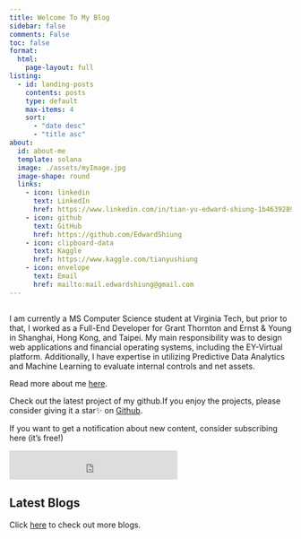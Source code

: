 ```yaml
---
title: Welcome To My Blog
sidebar: false
comments: False
toc: false
format:
  html:
    page-layout: full
listing:
  - id: landing-posts
    contents: posts
    type: default
    max-items: 4
    sort:
      - "date desc"
      - "title asc"
about:
  id: about-me
  template: solana
  image: ./assets/myImage.jpg
  image-shape: round
  links:
    - icon: linkedin
      text: LinkedIn
      href: https://www.linkedin.com/in/tian-yu-edward-shiung-1b4639289/
    - icon: github
      text: GitHub
      href: https://github.com/EdwardShiung
    - icon: clipboard-data
      text: Kaggle
      href: https://www.kaggle.com/tianyushiung
    - icon: envelope
      text: Email
      href: mailto:mail.edwardshiung@gmail.com
---
```


##
I am currently a MS Computer Science student at Virginia Tech, but prior to that, I worked as a Full-End Developer for Grant Thornton and Ernst & Young in Shanghai, Hong Kong, and Taipei. My main responsibility was to design web applications and financial operating systems, including the EY-Virtual platform. Additionally, I have expertise in utilizing Predictive Data Analytics and Machine Learning to evaluate internal controls and net assets.

Read more about me [here](about.qmd).



Check out the latest project of my github.If you enjoy the projects, please consider giving it a star✨ on [Github](https://github.com/EdwardShiung).

If you want to get a notification about new content, consider subscribing here (it's free!)

:::{.g-col-12 .g-col-md-12}
```{=html}
<link rel="stylesheet" href="./html/home_page.css">

<iframe src="https://embeds.beehiiv.com/1f9d8b9c-9942-47ee-b408-0603c6441c27?slim=true" data-test-id="beehiiv-embed" height="52" frameborder="0" scrolling="no" style="margin: 0; border-radius: 0px !important; background-color: transparent;"></iframe>

```
:::

:::::{.grid}
::::{.g-col-12 .g-col-md-12}
## Latest Blogs
Click [here](blog.qmd) to check out more blogs.

:::{#landing-posts}
:::
::::
:::::